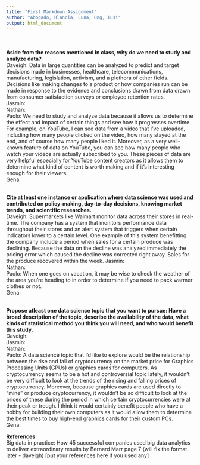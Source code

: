 ```yaml
---
title: "First Markdown Assignment"
author: "Abogado, Blancia, Luna, Ong, Tusi"
output: html_document
---
```

<br>
<br>
**Aside from the reasons mentioned in class, why do we need to study and analyze data?**
<br>
Daveigh: Data in large quantities can be analyzed to predict and target decisions made in businesses, healthcare, telecommunications, manufacturing, legislation, activism, and a plethora of other fields. Decisions like making changes to a product or how companies run can be made in response to the evidence and conclusions drawn from data drawn from consumer satisfaction surveys or employee retention rates. <br>
Jasmin: <br>
Nathan: <br>
Paolo: We need to study and analyze data because it allows us to determine the effect and impact of certain things and see how it progresses overtime. For example, on YouTube, I can see data from a video that I've uploaded, including how many people clicked on the video, how many stayed at the end, and of course how many people liked it. Moreover, as a very well-known feature of data on YouTube, you can see how many people who watch your videos are actually subscribed to you. These pieces of data are very helpful especially for YouTube content creators as it allows them to determine what kind of content is worth making and if it's interesting enough for their viewers. <br>
Gena: <br>

<br>
**Cite at least one instance or application where data science was used and contributed on policy-making, day-to-day decisions, knowing market trends, and scientific researches.**
<br>
Daveigh: Supermarkets like Walmart monitor data across their stores in real-time. The company has a system that monitors performance data throughout their stores and an alert system that triggers when certain indicators lower to a certain level. One example of this system benefitting the company include a period when sales for a certain produce was declining. Because the data on the decline was analyzed immediately the pricing error which caused the decline was corrected right away. Sales for the produce recovered within the week.
Jasmin: <br>
Nathan: <br>
Paolo: When one goes on vacation, it may be wise to check the weather of the area you're heading to in order to determine if you need to pack warmer clothes or not. <br>
Gena: <br>

<br>
**Propose atleast one data science topic that you want to pursue: Have a broad description of the topic, describe the availability of the data, what kinds of statistical method you think you will need, and who would benefit this study.**
<br>
Daveigh: <br>
Jasmin: <br>
Nathan: <br>
Paolo: A data science topic that I'd like to explore would be the relationship between the rise and fall of cryptocurrency on the market price for Graphics Processing Units (GPUs) or graphics cards for computers. As cryptocurrency seems to be a hot and controversial topic lately, it wouldn't be very difficult to look at the trends of the rising and falling prices of cryptocurrency. Moreover, because graphics cards are used directly to "mine" or produce cryptocurrency, it wouldn't be so difficult to look at the prices of these during the period in which certain cryptocurrencies were at their peak or trough. I think it would certainly benefit people who have a hobby for building their own computers as it would allow them to determine the best times to buy high-end graphics cards for their custom PCs.<br>
Gena: <br>

**References**
<br>
Big data in practice: How 45 successful companies used big data analytics to deliver extraordinary results by Bernard Marr page 7 (will fix the format later - daveigh)
[put your references here if you used any]

